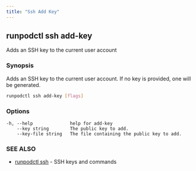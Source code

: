 ```yaml
---
title: "Ssh Add Key"
---
```


## runpodctl ssh add-key

Adds an SSH key to the current user account

### Synopsis

Adds an SSH key to the current user account. If no key is provided, one will be generated.

```sh
runpodctl ssh add-key [flags]
```

### Options

```text
-h, --help              help for add-key
    --key string        The public key to add.
    --key-file string   The file containing the public key to add.
```

### SEE ALSO

* [runpodctl ssh](/runpodctl/reference/runpodctl-ssh) - SSH keys and commands
